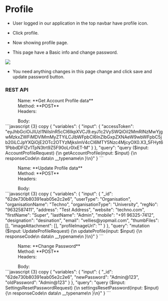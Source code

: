# Profile

-	User logged in our application in the top navbar have profile icon.

-	Click profile.

-	Now showing profile page.

-	This page have a Basic info and change password.

<img src="../../admin/profile-page.png" />

-	You need anything changes in this page change and click save and update password button.

### REST API

<dl>
  <dd>Name: **Get Account Profile data**</dd>
  <dd>Method: **POST**</dd>
  <dd>Headers: </dd>
</dl>
<dl>
  <dd>Body:</dd>
  ```javascript {3} copy
{
    "variables": {
        "input": {
            "accessToken": "eyJhbGciOiJIUzI1NiIsInR5cCI6IkpXVCJ9.eyJ1c2VySWQiOiI2MmRlNzMwYjgwMzkxZWFiMDVlMmMyZTYiLCJlbWFpbCI6InZlbGxpZXNAeW9wbWFpbC5jb20iLCJpYXQiOjE2OTc2OTYzMjksImV4cCI6MTY5Nzc4MjcyOX0.X3_5FHyt61PbbdDFIZv1TpN3trt9Z5F90oLr0lxET-M"
        }
    },
    "query": "query ($input: AccountProfileRequest) {\n  getAccountProfile(input: $input) {\n    responseCode\n    data\n    __typename\n  }\n}"
}
```
</dl>

<dl>
  <dd>Name: **Update Profile data**</dd>
  <dd>Method: **POST**</dd>
  <dd>Headers: </dd>
</dl>
<dl>
  <dd>Body:</dd>
  ```javascript {3} copy
{
    "variables": {
        "input": {
            "_id": "62de730b80391eab05e2c2e6",
            "userType": "Organisation",
            "organisationName": "Techno",
            "organisationType": "University",
            "regNo": "9632587411",
            "address": "Test Address",
            "website": "techno.com",
            "firstName": "Super",
            "lastName": "Admin",
            "mobile": "+91 96325-7412",
            "designation": "desination",
            "email": "vellies@yopmail.com",
            "thumbFiles": [],
            "imageAttachment": [],
            "profileImageUrl": ""
        }
    },
    "query": "mutation ($input: UpdateProfileRequest) {\n  updateProfile(input: $input) {\n    responseCode\n    data\n    __typename\n  }\n}"
}
```
</dl>

<dl>
  <dd>Name: **Change Password**</dd>
  <dd>Method: **POST**</dd>
  <dd>Headers: </dd>
</dl>
<dl>
  <dd>Body:</dd>
  ```javascript {3} copy
{
    "variables": {
        "input": {
            "_id": "62de730b80391eab05e2c2e6",
            "newPassword": "Admin@123",
            "oldPassword": "Admin@123"
        }
    },
    "query": "query ($input: SettingsResetPasswordRequest) {\n  settingsResetPassword(input: $input) {\n    responseCode\n    data\n    __typename\n  }\n}"
}
```
</dl>